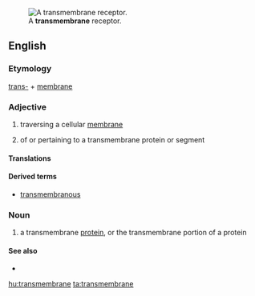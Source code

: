 [[Image:Transmembrane receptor.svg|thumb|A '''transmembrane''' receptor.]]
==English==

===Etymology===

[[trans-]] + [[membrane]]

===Adjective===
{{en-adj|-}}

# {{context|biology|lang=en}} traversing a cellular [[membrane]]
# of or pertaining to a transmembrane protein or segment

====Translations====
{{trans-top|Traversing a cellular membrane }}
{{trans-mid}}
{{trans-bottom}}

====Derived terms====
*[[transmembranous]]

===Noun===
{{en-noun}}

# {{context|cytology|lang=en}} a transmembrane [[protein]], or the transmembrane portion of a protein

====See also====
*{{pedialite|Transmembrane protein}}

[[hu:transmembrane]]
[[ta:transmembrane]]